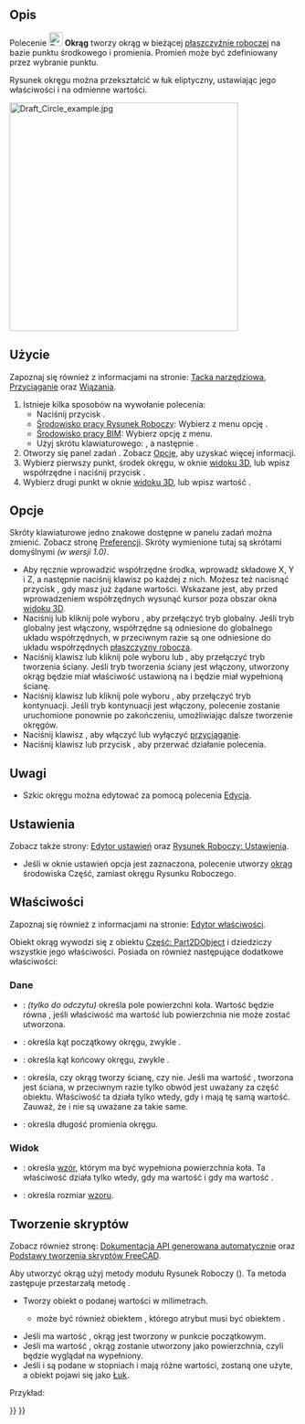 <languages/>

{{Docnav/pl
|[[Draft_Arc_3Points/pl|Łuk przez trzy punkty]]
|[[Draft_Ellipse/pl|Elipsa]]
|[[Draft_Workbench/pl|środowisko pracy Rysunek Roboczy]]
|IconL=Draft_Arc_3Points.svg
|IconR=Draft_Ellipse.svg
|IconC=Workbench_Draft.svg
}}

{{GuiCommand/pl
|Name=Draft Circle
|Name/pl=Rysunek roboczy: Okrąg
|MenuLocation=Kreślenie → Okrąg<br>Kreślenie 2D → Okrąg
|Workbenches=[[Draft_Workbench/pl|Rysunek roboczy]], [[BIM_Workbench/pl|BIM]]
|Shortcut={{KEY|C}} {{KEY|I}}
|Version=0.7
|SeeAlso=[[Draft_Arc/pl|Łuk]], [[Draft_Arc_3Points/pl|Łuk przez 3 punkty]]

}}

<span id="Description"></span>
==Opis== 

Polecenie [[Image:Draft_Circle.svg|24px]] '''Okrąg''' tworzy okrąg w bieżącej [[Draft_SelectPlane/pl|płaszczyźnie roboczej]] na bazie punktu środkowego i promienia. Promień może być zdefiniowany przez wybranie punktu.

Rysunek okręgu można przekształcić w łuk eliptyczny, ustawiając jego właściwości {{PropertyData/pl|Kąt Pierwszy}} i {{PropertyData/pl|Kąt Ostatni}} na odmienne wartości.

[[Image:Draft_Circle_example.jpg|400px]]
{{Caption|Okrąg wyznaczony przez dwa punkty, środek i promień}}

<span id="Usage"></span>
==Użycie== 

Zapoznaj się również z informacjami na stronie: [[Draft_Tray/pl|Tacka narzędziowa]], [[Draft_Snap/pl|Przyciąganie]] oraz [[Draft_Constrain/pl|Wiązania]].

# Istnieje kilka sposobów na wywołanie polecenia:
#* Naciśnij przycisk {{Button|[[Image:Draft_Circle.svg|16px]] '''Okrąg'''}}.
#* [[Draft_Workbench/pl|Środowisko pracy Rysunek Roboczy]]: Wybierz z menu opcję {{MenuCommand|Kreślenie → [[Image:Draft_Circle.svg|16px]] Okrąg}}.
#* [[BIM_Workbench/pl|Środowisko pracy BIM]]: Wybierz opcję {{MenuCommand|Kreślenie 2D → [[Image:Draft_Circle.svg|16px]] Okrąg}} z menu.
#* Użyj skrótu klawiaturowego: {{KEY|C}}, a następnie {{KEY|I}}.
# Otworzy się panel zadań {{MenuCommand|Okrąg}}. Zobacz [[#Opcje|Opcje]], aby uzyskać więcej informacji.
# Wybierz pierwszy punkt, środek okręgu, w oknie [[3D_view/pl|widoku 3D]], lub wpisz współrzędne i naciśnij przycisk {{Button|[[Image:Draft_AddPoint.svg|16px]] Wprowadź punkt}}.
# Wybierz drugi punkt w oknie [[3D_view/pl|widoku 3D]], lub wpisz wartość {{MenuCommand|Promienia}}.

<span id="Options"></span>
==Opcje==

Skróty klawiaturowe jedno znakowe dostępne w panelu zadań można zmienić. Zobacz stronę [[Draft_Preferences/pl|Preferencji]]. Skróty wymienione tutaj są skrótami domyślnymi ''(w wersji 1.0)''.

* Aby ręcznie wprowadzić współrzędne środka, wprowadź składowe X, Y i Z, a następnie naciśnij klawisz {{KEY|Enter}} po każdej z nich. Możesz też nacisnąć przycisk {{Button|[[Image:Draft_AddPoint.svg|16px]] Wprowadź punkt}}, gdy masz już żądane wartości. Wskazane jest, aby przed wprowadzeniem współrzędnych wysunąć kursor poza obszar okna [[3D_view/pl|widoku 3D]].
* Naciśnij {{KEY|G}} lub kliknij pole wyboru {{MenuCommand|Globalnie}}, aby przełączyć tryb globalny. Jeśli tryb globalny jest włączony, współrzędne są odniesione do globalnego układu współrzędnych, w przeciwnym razie są one odniesione do układu współrzędnych [[Draft_SelectPlane/pl|płaszczyzny robocza]].
* Naciśnij klawisz {{KEY|F}} lub kliknij pole wyboru {{MenuCommand|Wypełniony}}{{VersionNoteMinus|1.0}} lub {{MenuCommand|Make face}}{{VersionNote|1.1}}, aby przełączyć tryb tworzenia ściany. Jeśli tryb tworzenia ściany jest włączony, utworzony okrąg będzie miał właściwość {{PropertyData/pl|Make Face}} ustawioną na {{TRUE/pl}} i będzie miał wypełnioną ścianę.
* Naciśnij klawisz {{KEY|N}} lub kliknij pole wyboru {{MenuCommand|Kontynuuj}}, aby przełączyć tryb kontynuacji. Jeśli tryb kontynuacji jest włączony, polecenie zostanie uruchomione ponownie po zakończeniu, umożliwiając dalsze tworzenie okręgów.
* Naciśnij klawisz {{KEY|S}}, aby włączyć lub wyłączyć [[Draft_Snap/pl|przyciąganie]].
* Naciśnij klawisz {{KEY|Esc}} lub przycisk {{Button|Zamknij}}, aby przerwać działanie polecenia.

<span id="Notes"></span>
==Uwagi==

* Szkic okręgu można edytować za pomocą polecenia [[Draft_Edit/pl|Edycja]].

<span id="Preferences"></span>
==Ustawienia==

Zobacz także strony: [[Preferences_Editor/pl|Edytor ustawień]] oraz [[Draft_Preferences/pl|Rysunek Roboczy: Ustawienia]].

* Jeśli w oknie ustawień opcja {{MenuCommand|Edycja → Preferencje → Rysunek Roboczy → Ustawienia ogólne → Opcje narzędzi do kreślenia → Używaj elementów pierwotnych, gdy jest to możliwe}} jest zaznaczona, polecenie utworzy [[Part_Circle/pl|okrąg]] środowiska Część, zamiast okręgu Rysunku Roboczego.

<span id="Properties"></span>
==Właściwości==

Zapoznaj się również z informacjami na stronie: [[Property_editor/pl|Edytor właściwości]].

Obiekt okrąg wywodzi się z obiektu [[Part_Part2DObject/pl|Część: Part2DObject]] i dziedziczy wszystkie jego właściwości. Posiada on również następujące dodatkowe właściwości:

<span id="Data"></span>
===Dane===

{{TitleProperty|Rysunek Roboczy}}

* {{PropertyData/pl|Powierzchnia|Area}}: ''(tylko do odczytu)'' określa pole powierzchni koła. Wartość będzie równa {{value|0.0}}, jeśli właściwość {{PropertyData/pl|Utwórz ścianę}} ma wartość {{FALSE}} lub powierzchnia nie może zostać utworzona.
* {{PropertyData/pl|Kąt pierwszy|Angle}}: określa kąt początkowy okręgu, zwykle {{value|0&#176;}}.
* {{PropertyData/pl|Kąt ostatni|Angle}}: określa kąt końcowy okręgu, zwykle {{value|0&#176;}}.
* {{PropertyData/pl|Utwórz ścianę|Bool}}: określa, czy okrąg tworzy ścianę, czy nie. Jeśli ma wartość {{TRUE}}, tworzona jest ściana, w przeciwnym razie tylko obwód jest uważany za część obiektu. Właściwość ta działa tylko wtedy, gdy {{PropertyData/pl|Kąt pierwszy}} i {{PropertyData/pl|Kąt ostatni}} mają tę samą wartość. Zauważ, że {{value|0&#176;}} i {{value|360&#176;}} nie są uważane za takie same.
* {{PropertyData/pl|Promień|Length}}: określa długość promienia okręgu.

<span id="View"></span>
===Widok===

{{TitleProperty|Rysunek Roboczy}}

* {{PropertyView/pl|Wzór|Enumeration}}: określa [[Draft_Pattern/pl|wzór]], którym ma być wypełniona powierzchnia koła. Ta właściwość działa tylko wtedy, gdy {{PropertyData/pl|Utwórz ścianę}} ma wartość {{TRUE}} i gdy {{PropertyView/pl|Tryb wyświetlania}} ma wartość {{value|Linie płaskie}}.
* {{PropertyView/pl|Rozmiar wzoru|Float}}: określa rozmiar [[Draft_Pattern/pl|wzoru]].

<span id="Scripting"></span>
==Tworzenie skryptów==

Zobacz również stronę: [https://freecad.github.io/SourceDoc/ Dokumentacja API generowana automatycznie] oraz [[FreeCAD_Scripting_Basics/pl|Podstawy tworzenia skryptów FreeCAD]].

Aby utworzyć okrąg użyj metody {{incode|make_circle}} modułu Rysunek Roboczy ({{Version/pl|0.19}}). Ta metoda zastępuje przestarzałą metodę {{incode|makeCircle}}.

{{Code|code=
circle = make_circle(radius, placement=None, face=None, startangle=None, endangle=None, support=None)
circle = make_circle(Part.Edge, placement=None, face=None, startangle=None, endangle=None, support=None)
}}

* Tworzy obiekt {{incode|Okrąg}} o podanej wartości {{incode|Promienia}} w milimetrach.
** {{incode|Promień}} może być również obiektem {{incode|Część.krawędź}}, którego atrybut {{incode|Krzywa}} musi być obiektem {{incode|Część.okrąg}}.
* Jeśli {{incode|Umiejscowienie}} ma wartość {{incode|Brak}}, okrąg jest tworzony w punkcie początkowym.
* Jeśli {{incode|Ściana}} ma wartość {{incode|Prawda}}, okrąg zostanie utworzony jako powierzchnia, czyli będzie wyglądał na wypełniony.
* Jeśli {{incode|Kąt pierwszy}} i {{incode|Kąt ostatni}} są podane w stopniach i mają różne wartości, zostaną one użyte, a obiekt pojawi się jako [[Draft_Arc/pl|Łuk]].

Przykład:
{{Code|code=
import FreeCAD as App
import Draft

doc = App.newDocument()

circle1 = Draft.make_circle(200)

zaxis = App.Vector(0, 0, 1)
p2 = App.Vector(1000, 1000, 0)
place2 = App.Placement(p2, App.Rotation(zaxis, 0))
circle2 = Draft.make_circle(500, placement=place2)

p3 = App.Vector(-1000, -1000, 0)
place3 = App.Placement(p3, App.Rotation(zaxis, 0))
circle3 = Draft.make_circle(750, placement=place3)

doc.recompute()
}}


{{Docnav/pl
|[[Draft_Arc_3Points/pl|Łuk przez trzy punkty]]
|[[Draft_Ellipse/pl|Elipsa]]
|[[Draft_Workbench/pl|środowisko pracy Rysunek Roboczy]]
|IconL=Draft_Arc_3Points.svg
|IconR=Draft_Ellipse.svg
|IconC=Workbench_Draft.svg
}}

{{Draft Tools navi{{#translation:}}}}
{{Userdocnavi{{#translation:}}}}